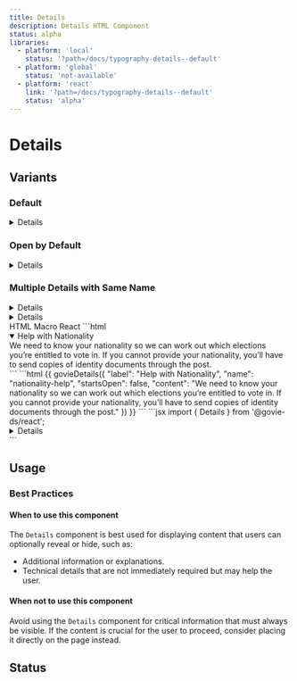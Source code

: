 ```yaml
---
title: Details
description: Details HTML Component
status: alpha
libraries:
  - platform: 'local'
    status: '?path=/docs/typography-details--default'
  - platform: 'global'
    status: 'not-available'
  - platform: 'react'
    link: '?path=/docs/typography-details--default'
    status: 'alpha'
---
```


# Details

## Variants

### Default

<ComponentContainer>
  <Details
    label="Help with Nationality"
    name="nationality-help"
    startsOpen={false}
  >
    We need to know your nationality so we can work out which elections you’re
    entitled to vote in. If you cannot provide your nationality, you’ll have to
    send copies of identity documents through the post.
  </Details>
</ComponentContainer>

### Open by Default

<ComponentContainer>
  <Details label="Help with Residency" name="residency-help" startsOpen={true}>
    Residency information is necessary to assign you to the correct electoral
    district. Please ensure it is accurate and up to date.
  </Details>
</ComponentContainer>

### Multiple Details with Same Name

<ComponentContainer>
  <Details label="Help with Nationality" name="group1" startsOpen={false}>
    We need to know your nationality so we can work out which elections you’re
    entitled to vote in. If you cannot provide your nationality, you’ll have to
    send copies of identity documents through the post.
  </Details>
  <Details
    label="More Information on Nationality"
    name="group1"
    startsOpen={false}
  >
    Your nationality helps us determine your eligibility for specific voting
    rights. Without it, you may need to submit additional documentation.
  </Details>
</ComponentContainer>

<Tabs id="tab1">
  <TabList>
    <TabItem value="tab11" checked>HTML</TabItem>
    <TabItem value="tab12">Macro</TabItem>
    <TabItem value="tab13">React</TabItem>
  </TabList>
  <TabPanel value="tab11">
    ```html
    <details data-testid="govie-details" class="gi-details" data-module="gi-details" open>
      <summary class="gi-details-summary" data-testid="govie-details-summary">
        <span class="gi-details-summary-text">Help with Nationality</span>
      </summary>
      <div class="gi-details-text">
        We need to know your nationality so we can work out which elections you’re entitled to vote in. If you cannot provide your nationality, you’ll have to send copies of identity documents through the post.
      </div>
    </details>
    ```
  </TabPanel>
  <TabPanel value="tab12">
    ```html
    {{ 
      govieDetails({ 
        "label": "Help with Nationality", 
        "name": "nationality-help", 
        "startsOpen": false, 
        "content": "We need to know your nationality so we can work out which elections you’re entitled to vote in. If you cannot provide your nationality, you’ll have to send copies of identity documents through the post." 
      }) 
    }}
    ```
  </TabPanel>
  <TabPanel value="tab13">
    ```jsx
    import { Details } from '@govie-ds/react';
    <Details label="Help with Nationality" startsOpen={true}>
      We need to know your nationality so we can work out which elections you’re entitled to vote in. If you cannot provide your nationality, you’ll have to send copies of identity documents through the post.
    </Details>
    ```
  </TabPanel>
</Tabs>

## Usage

### Best Practices

#### When to use this component

The `Details` component is best used for displaying content that users can optionally reveal or hide, such as:

- Additional information or explanations.
- Technical details that are not immediately required but may help the user.

#### When not to use this component

Avoid using the `Details` component for critical information that must always be visible. If the content is crucial for the user to proceed, consider placing it directly on the page instead.

## Status

<ComponentStatusBlock componentId="details" />
